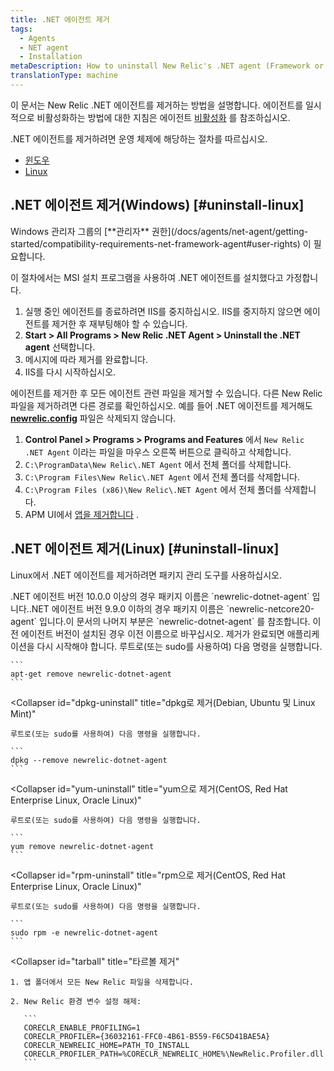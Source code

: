 ```yaml
---
title: .NET 에이전트 제거
tags:
  - Agents
  - NET agent
  - Installation
metaDescription: How to uninstall New Relic's .NET agent (Framework or Core).
translationType: machine
---
```


이 문서는 New Relic .NET 에이전트를 제거하는 방법을 설명합니다. 에이전트를 일시적으로 비활성화하는 방법에 대한 지침은 에이전트 [비활성화](/docs/agents/manage-apm-agents/installation/disable-apm-agent#net) 를 참조하십시오.

.NET 에이전트를 제거하려면 운영 체제에 해당하는 절차를 따르십시오.

* [윈도우](#uninstall-framework-windows)
* [Linux](#uninstall-linux)

## .NET 에이전트 제거(Windows) [#uninstall-linux]

<Callout variant="tip">
  Windows 관리자 그룹의 [**관리자** 권한](/docs/agents/net-agent/getting-started/compatibility-requirements-net-framework-agent#user-rights) 이 필요합니다.
</Callout>

이 절차에서는 MSI 설치 프로그램을 사용하여 .NET 에이전트를 설치했다고 가정합니다.

1. 실행 중인 에이전트를 종료하려면 IIS를 중지하십시오. IIS를 중지하지 않으면 에이전트를 제거한 후 재부팅해야 할 수 있습니다.
2. **Start > All Programs > New Relic .NET Agent > Uninstall the .NET agent** 선택합니다.
3. 메시지에 따라 제거를 완료합니다.
4. IIS를 다시 시작하십시오.

에이전트를 제거한 후 모든 에이전트 관련 파일을 제거할 수 있습니다. 다른 New Relic 파일을 제거하려면 다른 경로를 확인하십시오. 예를 들어 .NET 에이전트를 제거해도 **[newrelic.config](/docs/agents/net-agent/installation-configuration/net-agent-configuration#config-options-precedence)** 파일은 삭제되지 않습니다.

1. **Control Panel > Programs > Programs and Features** 에서 `New Relic .NET Agent` 이라는 파일을 마우스 오른쪽 버튼으로 클릭하고 삭제합니다.
2. `C:\ProgramData\New Relic\.NET Agent` 에서 전체 폴더를 삭제합니다.
3. `C:\Program Files\New Relic\.NET Agent` 에서 전체 폴더를 삭제합니다.
4. `C:\Program Files (x86)\New Relic\.NET Agent` 에서 전체 폴더를 삭제합니다.
5. APM UI에서 [앱을 제거합니다](/docs/apm/new-relic-apm/maintenance/remove-applications-from-new-relic-ui) .

## .NET 에이전트 제거(Linux) [#uninstall-linux]

Linux에서 .NET 에이전트를 제거하려면 패키지 관리 도구를 사용하십시오.

<Callout variant="important">
  .NET 에이전트 버전 10.0.0 이상의 경우 패키지 이름은 `newrelic-dotnet-agent` 입니다..NET 에이전트 버전 9.9.0 이하의 경우 패키지 이름은 `newrelic-netcore20-agent` 입니다.이 문서의 나머지 부분은 `newrelic-dotnet-agent` 를 참조합니다. 이전 에이전트 버전이 설치된 경우 이전 이름으로 바꾸십시오.
</Callout>

<Callout variant="important">
  제거가 완료되면 애플리케이션을 다시 시작해야 합니다.
</Callout>

<CollapserGroup>
  <Collapser
    id="apt-uninstall"
    title="apt로 제거(Debian, Ubuntu 및 Linux Mint)"
  >
    루트로(또는 sudo를 사용하여) 다음 명령을 실행합니다.

    ```
    apt-get remove newrelic-dotnet-agent
    ```
  </Collapser>

  <Collapser
    id="dpkg-uninstall"
    title="dpkg로 제거(Debian, Ubuntu 및 Linux Mint)"
  >
    루트로(또는 sudo를 사용하여) 다음 명령을 실행합니다.

    ```
    dpkg --remove newrelic-dotnet-agent
    ```
  </Collapser>

  <Collapser
    id="yum-uninstall"
    title="yum으로 제거(CentOS, Red Hat Enterprise Linux, Oracle Linux)"
  >
    루트로(또는 sudo를 사용하여) 다음 명령을 실행합니다.

    ```
    yum remove newrelic-dotnet-agent
    ```
  </Collapser>

  <Collapser
    id="rpm-uninstall"
    title="rpm으로 제거(CentOS, Red Hat Enterprise Linux, Oracle Linux)"
  >
    루트로(또는 sudo를 사용하여) 다음 명령을 실행합니다.

    ```
    sudo rpm -e newrelic-dotnet-agent
    ```
  </Collapser>

  <Collapser
    id="tarball"
    title="타르볼 제거"
  >
    1. 앱 폴더에서 모든 New Relic 파일을 삭제합니다.

    2. New Relic 환경 변수 설정 해제:

       ```
       CORECLR_ENABLE_PROFILING=1
       CORECLR_PROFILER={36032161-FFC0-4B61-B559-F6C5D41BAE5A}
       CORECLR_NEWRELIC_HOME=PATH_TO_INSTALL
       CORECLR_PROFILER_PATH=%CORECLR_NEWRELIC_HOME%\NewRelic.Profiler.dll
       ```
  </Collapser>
</CollapserGroup>